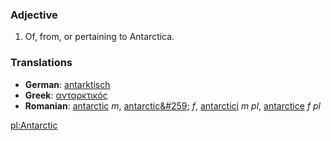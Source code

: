 ===Adjective===
#Of, from, or pertaining to Antarctica.
===Translations===
*'''German''': [[antarktisch]]
*'''Greek''': [[ανταρκτικός]]
*'''Romanian''': [[antarctic]] ''m'', [[antarctic&#259;]] ''f'', [[antarctici]] ''m pl'', [[antarctice]] ''f pl''

[[pl:Antarctic]]
